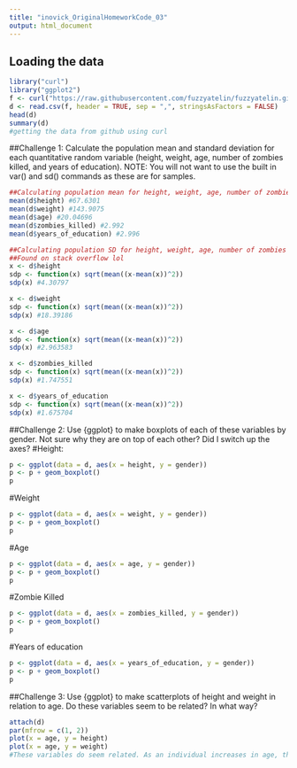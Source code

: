 ```yaml
---
title: "inovick_OriginalHomeworkCode_03"
output: html_document
---
```

## Loading the data
```r
library("curl")
library("ggplot2")
f <- curl("https://raw.githubusercontent.com/fuzzyatelin/fuzzyatelin.github.io/master/AN588_Fall21/zombies.csv")
d <- read.csv(f, header = TRUE, sep = ",", stringsAsFactors = FALSE)
head(d)
summary(d)
#getting the data from github using curl
```

##Challenge 1: Calculate the population mean and standard deviation for each quantitative random variable (height, weight, age, number of zombies killed, and years of education). NOTE: You will not want to use the built in var() and sd() commands as these are for samples. 
```r
##Calculating population mean for height, weight, age, number of zombies killed, and years of education
mean(d$height) #67.6301
mean(d$weight) #143.9075
mean(d$age) #20.04696
mean(d$zombies_killed) #2.992
mean(d$years_of_education) #2.996

##Calculating population SD for height, weight, age, number of zombies killed, and years of education
##Found on stack overflow lol
x <- d$height
sdp <- function(x) sqrt(mean((x-mean(x))^2))
sdp(x) #4.30797

x <- d$weight
sdp <- function(x) sqrt(mean((x-mean(x))^2))
sdp(x) #18.39186

x <- d$age
sdp <- function(x) sqrt(mean((x-mean(x))^2))
sdp(x) #2.963583

x <- d$zombies_killed
sdp <- function(x) sqrt(mean((x-mean(x))^2))
sdp(x) #1.747551

x <- d$years_of_education
sdp <- function(x) sqrt(mean((x-mean(x))^2))
sdp(x) #1.675704
```
##Challenge 2: Use {ggplot} to make boxplots of each of these variables by gender. Not sure why they are on top of each other? Did I switch up the axes?
#Height:
```r
p <- ggplot(data = d, aes(x = height, y = gender))
p <- p + geom_boxplot()
p
```

#Weight
```r
p <- ggplot(data = d, aes(x = weight, y = gender))
p <- p + geom_boxplot()
p
```

#Age
```r
p <- ggplot(data = d, aes(x = age, y = gender))
p <- p + geom_boxplot()
p
```

#Zombie Killed
```r
p <- ggplot(data = d, aes(x = zombies_killed, y = gender))
p <- p + geom_boxplot()
p
```

#Years of education
```r
p <- ggplot(data = d, aes(x = years_of_education, y = gender))
p <- p + geom_boxplot()
p
```

##Challenge 3: Use {ggplot} to make scatterplots of height and weight in relation to age. Do these variables seem to be related? In what way?
```r
attach(d)
par(mfrow = c(1, 2))
plot(x = age, y = height)
plot(x = age, y = weight)
#These variables do seem related. As an individual increases in age, they also increase in height and weight. However, weight does not have as strong a relationship to age as height does. Neither of them have an incredibly strong relationship but there is a positive trend.
```